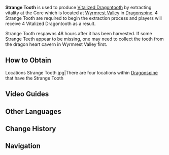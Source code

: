 {{Item Infobox
|id           = 100618
|image        = Item Strange Tooth.png
|type         = Materials
|description  = A Dragontooth you picked up in Dragonspine. Perhaps someone would know something more about it...
|source1      = Found in [[Dragonspine]]
}}
'''Strange Tooth''' is used to produce [[Vitalized Dragontooth]] by extracting vitality at the Core which is located at [[Wyrmrest Valley]] in [[Dragonspine]]. 4 Strange Tooth are required to begin the extraction process and players will receive 4 Vitalized Dragontooth as a result.

Strange Tooth respawns 48 hours after it has been harvested. If some Strange Teeth appear to be missing, one may need to collect the tooth from the dragon heart cavern in Wyrmrest Valley first.

==How to Obtain==
<gallery hideaddbutton="true" captionalign="center">
Locations Strange Tooth.jpg|There are four locations within [[Dragonspine]] that have the Strange Tooth
</gallery>
<!--
==Gallery==-->

==Video Guides==
{{EVT
|video1   = https://youtu.be/o-MfLUD7CnY
|caption1 = 

|video2   = https://youtu.be/1kx2xsyexVA
|caption2 = 

|video3   = https://youtu.be/mmBGtlqdSMA
|caption3 = 

|video4   = https://youtu.be/WPRkejMGyeU
|caption4 = The Festering Fang Guide
}}

==Other Languages==
{{Other Languages
|default_hidden = 1
|en      = Strange Tooth
|zhs     = 奇异的「牙齿」
|zhs_rm  = Qíyì de "Yáchǐ"
|zht     = 奇異的「牙齒」
|zht_rm  = Qíyì de "Yáchǐ"
|ja      = 奇妙な「牙」
|ja_rm   = Kimyou-na "Kiba"
|ko      = {{tt|기이|奇異}}한 「이빨」
|ko_rm   = Gi'ihan "Ippal"
|es      = Colmillo extraño
|fr      = Dent étrange
|ru      = Необычный клык
|th      = "เขี้ยว" ประหลาด
|th_rm   = 
|vi      = "Chiếc Răng" Kỳ Lạ
|de      = Merkwürdiger Zahn
|id      = Gigi Aneh
|pt      = Dente Estranho
}}

==Change History==
{{Change History|1.2}}

==Navigation==
{{Material Navbox|type=Crafting Materials}}